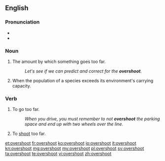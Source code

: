==English==

===Pronunciation===
* {{IPA|/ˈovəɻshut/}}
* {{audio|en-us-overshoot.ogg|Audio (US)}}

===Noun===
{{en-noun}}

# {{uncountable}} The amount by which something goes too far.
#: ''Let's see if we can predict and correct for the '''overshoot'''.''
# {{countable|ecology}} When the population of a species exceeds its environment's carrying capacity.

===Verb===
{{en-verb|overshoots|overshooting|overshot|overshot}}

# To go too far.
#: ''When you drive, you must remember to not '''overshoot''' the parking space and end up with two wheels over the line.''
# To [[shoot]] too far.

[[et:overshoot]]
[[fr:overshoot]]
[[ko:overshoot]]
[[io:overshoot]]
[[it:overshoot]]
[[kn:overshoot]]
[[mg:overshoot]]
[[my:overshoot]]
[[pl:overshoot]]
[[sv:overshoot]]
[[ta:overshoot]]
[[te:overshoot]]
[[vi:overshoot]]
[[zh:overshoot]]